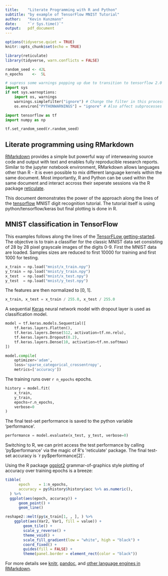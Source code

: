 ```yaml
---
title:    "Literate Programming with R and Python"
subtitle: "by example of TensorFlow MNIST Tutorial"
author:   "Kevin Kunzmann"
date:     "`r Sys.time()`"
output:   pdf_document
---
```






```r
options(tidyverse.quiet = TRUE)
knitr::opts_chunk$set(echo = TRUE)

library(reticulate)
library(tidyverse, warn.conflicts = FALSE)

random_seed <- 42L
n_epochs    <-  5L
```

```python
# supress some warnings popping up due to transition to tensorflow 2.0
import sys
if not sys.warnoptions:
    import os, warnings
    warnings.simplefilter("ignore") # Change the filter in this process
    os.environ["PYTHONWARNINGS"] = "ignore" # Also affect subprocesses

```

```python
import tensorflow as tf
import numpy as np

tf.set_random_seed(r.random_seed)
```





## Literate programming using RMarkdown 

[RMarkdown](https://rmarkdown.rstudio.com) provides a simple but powerful way of
interweaving source code and output with text and enables fully reproducible 
research reports.
Similar to the jupyter notebook environment, RMarkdown allows languages other 
than R - it is even possible to mix different language kernels within the
same document.
Most importantly, R and Python can be used within the same document and
interact accross their seperate sessions via the R package [reticulate](https://github.com/rstudio/reticulate).

This document demonstrates the power of the approach along the lines of the
[tensorflow]() MNIST digit recognition tutorial.
The tutorial itself is using python/tensorflow/keras but final plotting is 
done in R.





## MNIST classification in TensorFlow

This examples follows along the lines of the [TensorFLow getting-started](https://www.tensorflow.org/tutorials/).
The objective is to train a classifier for the classic MNIST data set 
consisting of 28 by 28 pixel grayscale images of the digits 0-9.
First the MNIST data are loaded.
Samples sizes are reduced to first 10000 for training and first 1000 for testing.

```python
x_train = np.load("mnist/x_train.npy")
y_train = np.load("mnist/y_train.npy")
x_test  = np.load("mnist/x_test.npy")
y_test  = np.load("mnist/y_test.npy")
```

The features are then normalized to [0, 1].

```python
x_train, x_test = x_train / 255.0, x_test / 255.0
```

A sequential [Keras](https://keras.io/) neural network model with dropout layer
is used as classification model.

```python
model = tf.keras.models.Sequential([
    tf.keras.layers.Flatten(),
    tf.keras.layers.Dense(512, activation=tf.nn.relu),
    tf.keras.layers.Dropout(0.2),
    tf.keras.layers.Dense(10, activation=tf.nn.softmax)
])

model.compile(
    optimizer='adam',
    loss='sparse_categorical_crossentropy',
    metrics=['accuracy'])
```

The training runs over `r n_epochs` epochs.

```python
history = model.fit(
    x_train, 
    y_train, 
    epochs=r.n_epochs, 
    verbose=0
)
```

The final test-set performance is saved to the python variable 'performance'.

```python
performance = model.evaluate(x_test, y_test, verbose=0)
```

Switching to R, we can print access the test performance by calling 
'py$performance' via the magic of R's 'reticulate' package.
The final test-set accuracy is `r py$performance[2]`.

Using the R package [ggplot2](https://ggplot2.tidyverse.org/) 
grammar-of-graphics style plotting of accuracy over training epochs is a breeze:

```r
tibble(
      epoch    = 1:n_epochs,
      accuracy = py$history$history$acc %>% as.numeric(),
  ) %>% 
  ggplot(aes(epoch, accuracy)) +
      geom_point() +
      geom_line()
```

```r
reshape2::melt(py$x_train[1, , ], ) %>% 
    ggplot(aes(Var2, Var1, fill = value)) +
        geom_tile() +
        scale_y_reverse() +
        theme_void() +
        scale_fill_gradient(low = "white", high = "black") +
        coord_fixed() +
        guides(fill = FALSE) +
        theme(panel.border = element_rect(color = "black"))
```

For more details see [knitr](https://yihui.name/knitr/), 
[pandoc](https://pandoc.org/), and 
[other language engines in RMarkdown](https://bookdown.org/yihui/rmarkdown/language-engines.html).
